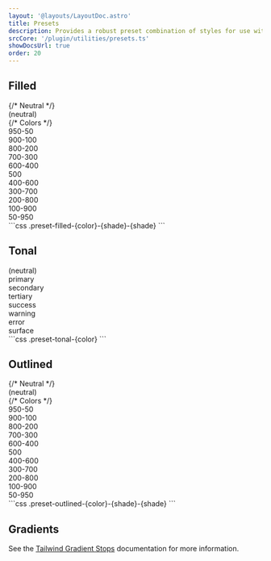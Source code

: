 ```yaml
---
layout: '@layouts/LayoutDoc.astro'
title: Presets
description: Provides a robust preset combination of styles for use with buttons, card, badges, and more.
srcCore: '/plugin/utilities/presets.ts'
showDocsUrl: true
order: 20
---
```



## Filled

<Preview client:load>
  <Fragment slot="preview">
    <div class="grid w-full grid-cols-2 lg:grid-cols-4">
      {/* Neutral */}
      <div class="preset-filled flex items-center justify-center p-4">(neutral)</div>
      {/* Colors */}
      <div class="preset-filled-primary-950-50 flex items-center justify-center p-4">950-50</div>
      <div class="preset-filled-primary-900-100 flex items-center justify-center p-4">900-100</div>
      <div class="preset-filled-primary-800-200 flex items-center justify-center p-4">800-200</div>
      <div class="preset-filled-primary-700-300 flex items-center justify-center p-4">700-300</div>
      <div class="preset-filled-primary-600-400 flex items-center justify-center p-4">600-400</div>
      <div class="preset-filled-primary-500 flex items-center justify-center p-4">500</div>
      <div class="preset-filled-primary-400-600 flex items-center justify-center p-4">400-600</div>
      <div class="preset-filled-primary-300-700 flex items-center justify-center p-4">300-700</div>
      <div class="preset-filled-primary-200-800 flex items-center justify-center p-4">200-800</div>
      <div class="preset-filled-primary-100-900 flex items-center justify-center p-4">100-900</div>
      <div class="preset-filled-primary-50-950 flex items-center justify-center p-4">50-950</div>
    </div>
  </Fragment>
  <Fragment slot="code">
    ```css .preset-filled-{color}-{shade}-{shade}
    ```
  </Fragment>
</Preview>

## Tonal

<Preview client:load>
  <Fragment slot="preview">
    <div class="grid w-full grid-cols-2 lg:grid-cols-4">
      <div class="preset-tonal flex items-center justify-center p-4">(neutral)</div>
      <div class="preset-tonal-primary flex items-center justify-center p-4">primary</div>
      <div class="preset-tonal-secondary flex items-center justify-center p-4">secondary</div>
      <div class="preset-tonal-tertiary flex items-center justify-center p-4">tertiary</div>
      <div class="preset-tonal-success flex items-center justify-center p-4">success</div>
      <div class="preset-tonal-warning flex items-center justify-center p-4">warning</div>
      <div class="preset-tonal-error flex items-center justify-center p-4">error</div>
      <div class="preset-tonal-surface flex items-center justify-center p-4">surface</div>
    </div>
  </Fragment>
  <Fragment slot="code">
    ```css .preset-tonal-{color}
    ```
  </Fragment>
</Preview>

## Outlined

<Preview client:load>
  <Fragment slot="preview">
    <div class="grid w-full grid-cols-2 gap-2 lg:grid-cols-4">
      {/* Neutral */}
      <div class="preset-outlined flex items-center justify-center p-4">(neutral)</div>
      {/* Colors */}
      <div class="preset-outlined-primary-950-50 flex items-center justify-center p-4">950-50</div>
      <div class="preset-outlined-primary-900-100 flex items-center justify-center p-4">900-100</div>
      <div class="preset-outlined-primary-800-200 flex items-center justify-center p-4">800-200</div>
      <div class="preset-outlined-primary-700-300 flex items-center justify-center p-4">700-300</div>
      <div class="preset-outlined-primary-600-400 flex items-center justify-center p-4">600-400</div>
      <div class="preset-outlined-primary-500 flex items-center justify-center p-4">500</div>
      <div class="preset-outlined-primary-400-600 flex items-center justify-center p-4">400-600</div>
      <div class="preset-outlined-primary-300-700 flex items-center justify-center p-4">300-700</div>
      <div class="preset-outlined-primary-200-800 flex items-center justify-center p-4">200-800</div>
      <div class="preset-outlined-primary-100-900 flex items-center justify-center p-4">100-900</div>
      <div class="preset-outlined-primary-50-950 flex items-center justify-center p-4">50-950</div>
    </div>
  </Fragment>
  <Fragment slot="code">
    ```css .preset-outlined-{color}-{shade}-{shade}
    ```
  </Fragment>
</Preview>

## Gradients

See the [Tailwind Gradient Stops](https://tailwind.com/docs/gradient-color-stops) documentation for more information.
